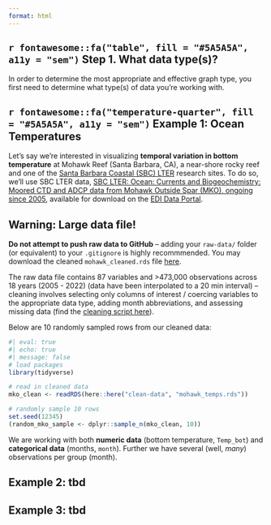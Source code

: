 ```yaml
---
format: html
---
```


## `r fontawesome::fa("table", fill = "#5A5A5A", a11y = "sem")` Step 1. What data type(s)?

In order to determine the most appropriate and effective graph type, you first need to determine what type(s) of data you're working with. 

::: panel-tabset

## **`r fontawesome::fa("temperature-quarter", fill = "#5A5A5A", a11y = "sem")` Example 1:** Ocean Temperatures

Let's say we're interested in visualizing **temporal variation in bottom temperature** at Mohawk Reef (Santa Barbara, CA), a near-shore rocky reef and one of the [Santa Barbara Coastal (SBC) LTER](https://sbclter.msi.ucsb.edu/) research sites. To do so, we'll use SBC LTER data, [SBC LTER: Ocean: Currents and Biogeochemistry: Moored CTD and ADCP data from Mohawk Outside Spar (MKO), ongoing since 2005](https://pasta.lternet.edu/package/eml/knb-lter-sbc/2007/16), available for download on the [EDI Data Portal](https://portal.edirepository.org/nis/home.jsp).

::: callout-important
## Warning: Large data file!
**Do not attempt to push raw data to GitHub** -- adding your `raw-data/` folder (or equivalent) to your `.gitignore` is highly recommmended. You may download the cleaned `mohawk_cleaned.rds` file [here](https://github.com/UCSB-MEDS/data-viz-practice/blob/main/clean-data/mohawk_temps.rds).
:::

The raw data file contains 87 variables and >473,000 observations across 18 years (2005 - 2022) (data have been interpolated to a 20 min interval) -- cleaning involves selecting only columns of interest / coercing variables to the appropriate data type, adding month abbreviations, and assessing missing data (find the [cleaning script here](https://github.com/UCSB-MEDS/data-viz-practice/blob/main/data-wrangling/ocean-temps.R)).

Below are 10 randomly sampled rows from our cleaned data:

```r
#| eval: true
#| echo: true
#| message: false
# load packages
library(tidyverse)

# read in cleaned data
mko_clean <- readRDS(here::here("clean-data", "mohawk_temps.rds"))

# randomly sample 10 rows
set.seed(12345) 
(random_mko_sample <- dplyr::sample_n(mko_clean, 10))
```

We are working with both **numeric data** (bottom temperature, `Temp_bot`) and **categorical data** (months, `month`). Further we have several (well, *many*) observations per group (month).

## **Example 2:** tbd

## **Example 3:** tbd

:::